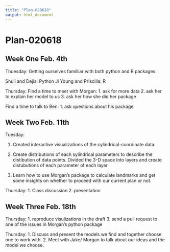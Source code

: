 ```yaml
---
title: "Plan-020618"
output: html_document
---
```


# Plan-020618

## Week One Feb. 4th
Thuesday:
Getting ourselves familliar with both python and R packages.

Shuli and Dejia: Python
Ji Young and Priscilla: R

Thursday:
Find a time to meet with Morgan:
1. ask for more data
2. ask her to explain her model to us
3. ask her how she did her package

Find a time to talk to Ben:
1. ask questions about his package



## Week Two Feb. 11th
Tuesday:

1. Created interactive visualizations of the cylindrical-coordinate data.

2. Create distributions of each sylindrical parameters to describe the distibution of data points. Divided the 3-D space into layers and create distubutions of each parameter of each layer.

3. Learn how to use Morgan's package to calculate landmarks and get some insights on whether to proceed with our current plan or not.

Thursday:
1. Class discussion
2. presentation

## Week Three Feb. 18th

Thursday:
1. reproduce visulizations in the draft 
3. send a pull request to one of the issues in Morgan's python package

Thursday:
1. Discuss and present the models we find and together choose one to work with.
2. Meet with Jake/ Morgan to talk about our ideas and the model we choose.





